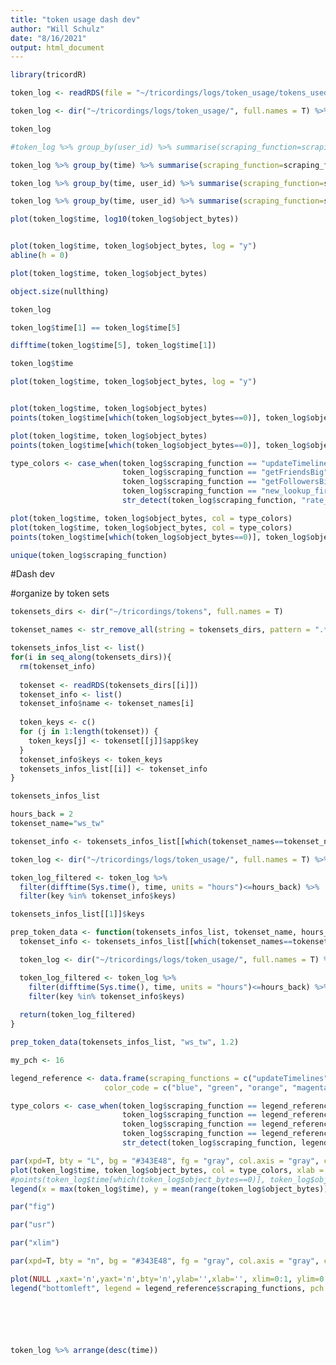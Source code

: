 ```yaml
---
title: "token usage dash dev"
author: "Will Schulz"
date: "8/16/2021"
output: html_document
---
```


```r
library(tricordR)

```



```r
token_log <- readRDS(file = "~/tricordings/logs/token_usage/tokens_used_210816.rds")

token_log <- dir("~/tricordings/logs/token_usage/", full.names = T) %>% map_dfr(., readRDS)

token_log


```



```r
#token_log %>% group_by(user_id) %>% summarise(scraping_function=scraping_function[1], count = n(), mean_bytes = mean(object_bytes), sd_bytes = sd(object_bytes), min_bytes = min(object_bytes), max_bytes = max(object_bytes))# %>% filter(count>1)

token_log %>% group_by(time) %>% summarise(scraping_function=scraping_function[1], count = n(), mean_bytes = mean(object_bytes), sd_bytes = sd(object_bytes), min_bytes = min(object_bytes), max_bytes = max(object_bytes))

token_log %>% group_by(time, user_id) %>% summarise(scraping_function=scraping_function[1], count = n(), mean_bytes = mean(object_bytes), sd_bytes = sd(object_bytes), min_bytes = min(object_bytes), max_bytes = max(object_bytes))

token_log %>% group_by(time, user_id) %>% summarise(scraping_function=scraping_function[1], count = n(), mean_bytes = mean(object_bytes), sd_bytes = sd(object_bytes), min_bytes = min(object_bytes), max_bytes = max(object_bytes))
```


```r
plot(token_log$time, log10(token_log$object_bytes))


plot(token_log$time, token_log$object_bytes, log = "y")
abline(h = 0)

plot(token_log$time, token_log$object_bytes)

object.size(nullthing)

```


```r
token_log
```


```r
token_log$time[1] == token_log$time[5]

difftime(token_log$time[5], token_log$time[1])
```



```r
token_log$time
```

```r
plot(token_log$time, token_log$object_bytes, log = "y")


plot(token_log$time, token_log$object_bytes)
points(token_log$time[which(token_log$object_bytes==0)], token_log$object_bytes[which(token_log$object_bytes==0)], col="red", pch = 4)

```


```r
plot(token_log$time, token_log$object_bytes)
points(token_log$time[which(token_log$object_bytes==0)], token_log$object_bytes[which(token_log$object_bytes==0)], col="red", pch = 4)

type_colors <- case_when(token_log$scraping_function == "updateTimelines" ~ "blue",
                         token_log$scraping_function == "getFriendsBig" ~ "green",
                         token_log$scraping_function == "getFollowersBig" ~ "orange",
                         token_log$scraping_function == "new_lookup_firstScrape" ~ "pink",
                         str_detect(token_log$scraping_function, "rate_limit") ~ "brown")

plot(token_log$time, token_log$object_bytes, col = type_colors)
plot(token_log$time, token_log$object_bytes, col = type_colors)
points(token_log$time[which(token_log$object_bytes==0)], token_log$object_bytes[which(token_log$object_bytes==0)], col="red", pch = 4)

unique(token_log$scraping_function)
```
#Dash dev

#organize by token sets

```r
tokensets_dirs <- dir("~/tricordings/tokens", full.names = T)

tokenset_names <- str_remove_all(string = tokensets_dirs, pattern = ".*tricordings/tokens/") %>% str_remove_all(string = ., pattern = ".rds")

tokensets_infos_list <- list()
for(i in seq_along(tokensets_dirs)){
  rm(tokenset_info)
  
  tokenset <- readRDS(tokensets_dirs[[i]])
  tokenset_info <- list()
  tokenset_info$name <- tokenset_names[i]
  
  token_keys <- c()
  for (j in 1:length(tokenset)) {
    token_keys[j] <- tokenset[[j]]$app$key
  }
  tokenset_info$keys <- token_keys
  tokensets_infos_list[[i]] <- tokenset_info
}

tokensets_infos_list

```


```r
hours_back = 2
tokenset_name="ws_tw"
```


```r
tokenset_info <- tokensets_infos_list[[which(tokenset_names==tokenset_name)]]

token_log <- dir("~/tricordings/logs/token_usage/", full.names = T) %>% map_dfr(., readRDS)

token_log_filtered <- token_log %>%
  filter(difftime(Sys.time(), time, units = "hours")<=hours_back) %>%
  filter(key %in% tokenset_info$keys)

tokensets_infos_list[[1]]$keys
```


```r
prep_token_data <- function(tokensets_infos_list, tokenset_name, hours_back) {
  tokenset_info <- tokensets_infos_list[[which(tokenset_names==tokenset_name)]]

  token_log <- dir("~/tricordings/logs/token_usage/", full.names = T) %>% map_dfr(., readRDS)

  token_log_filtered <- token_log %>%
    filter(difftime(Sys.time(), time, units = "hours")<=hours_back) %>%
    filter(key %in% tokenset_info$keys)
  
  return(token_log_filtered)
}

```


```r
prep_token_data(tokensets_infos_list, "ws_tw", 1.2)

```



```r
my_pch <- 16

legend_reference <- data.frame(scraping_functions = c("updateTimelines", "getFriendsBig", "getFollowersBig", "new_lookup_firstScrape", "rate_limit"),
                     color_code = c("blue", "green", "orange", "magenta", "brown"))

type_colors <- case_when(token_log$scraping_function == legend_reference$scraping_functions[1] ~ legend_reference$color_code[1],
                         token_log$scraping_function == legend_reference$scraping_functions[2] ~ legend_reference$color_code[2],
                         token_log$scraping_function == legend_reference$scraping_functions[3] ~ legend_reference$color_code[3],
                         token_log$scraping_function == legend_reference$scraping_functions[4] ~ legend_reference$color_code[4],
                         str_detect(token_log$scraping_function, legend_reference$scraping_functions[5]) ~ legend_reference$color_code[5])

par(xpd=T, bty = "L", bg = "#343E48", fg = "gray", col.axis = "gray", col.lab = "gray", mar = c(5.1, 4.1, 4.1, 14.1))
plot(token_log$time, token_log$object_bytes, col = type_colors, xlab = "Time", ylab = "Bytes Returned", pch = my_pch)
#points(token_log$time[which(token_log$object_bytes==0)], token_log$object_bytes[which(token_log$object_bytes==0)], col="red", pch = 4)
legend(x = max(token_log$time), y = mean(range(token_log$object_bytes)), legend = legend_reference$scraping_functions, pch = my_pch, col = legend_reference$color_code, xjust = 0, yjust = .5, bty = "n")
```


```r

par("fig")

par("usr")

par("xlim")

```


```r
par(xpd=T, bty = "n", bg = "#343E48", fg = "gray", col.axis = "gray", col.lab = "gray")

plot(NULL ,xaxt='n',yaxt='n',bty='n',ylab='',xlab='', xlim=0:1, ylim=0:1, mar = c(0,0,0,0))
legend("bottomleft", legend = legend_reference$scraping_functions, pch = my_pch, col = legend_reference$color_code)



```


```r


```


```r


```


```r


```


```r


```


```r

token_log %>% arrange(desc(time))
```








